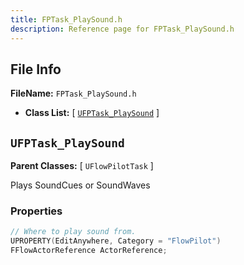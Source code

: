 ```yaml
---
title: FPTask_PlaySound.h
description: Reference page for FPTask_PlaySound.h
---
```


## File Info

__FileName:__ `FPTask_PlaySound.h`
- __Class List:__ 
[ [`UFPTask_PlaySound`](#ufptask_playsound) ]


## `UFPTask_PlaySound` 


__Parent Classes:__
[ `UFlowPilotTask` ]

 
Plays SoundCues or SoundWaves 

### Properties

```cpp
// Where to play sound from. 
UPROPERTY(EditAnywhere, Category = "FlowPilot")
FFlowActorReference ActorReference;

```
